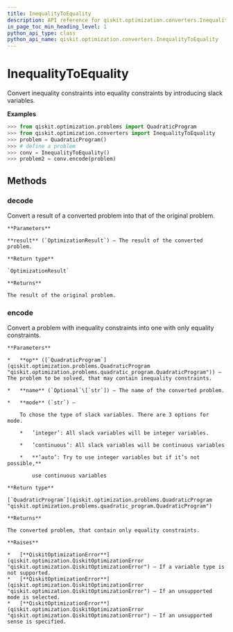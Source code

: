 ```yaml
---
title: InequalityToEquality
description: API reference for qiskit.optimization.converters.InequalityToEquality
in_page_toc_min_heading_level: 1
python_api_type: class
python_api_name: qiskit.optimization.converters.InequalityToEquality
---
```


# InequalityToEquality

<Class id="qiskit.optimization.converters.InequalityToEquality" isDedicatedPage={true} github="https://github.com/qiskit-community/qiskit-aqua/tree/stable/0.7/qiskit/optimization/converters/inequality_to_equality.py" signature="InequalityToEquality" modifiers="class">
  Convert inequality constraints into equality constraints by introducing slack variables.

  **Examples**

  ```python
  >>> from qiskit.optimization.problems import QuadraticProgram
  >>> from qiskit.optimization.converters import InequalityToEquality
  >>> problem = QuadraticProgram()
  >>> # define a problem
  >>> conv = InequalityToEquality()
  >>> problem2 = conv.encode(problem)
  ```

  ## Methods

  ### decode

  <Function id="qiskit.optimization.converters.InequalityToEquality.decode" signature="InequalityToEquality.decode(result)">
    Convert a result of a converted problem into that of the original problem.

    **Parameters**

    **result** (`OptimizationResult`) – The result of the converted problem.

    **Return type**

    `OptimizationResult`

    **Returns**

    The result of the original problem.
  </Function>

  ### encode

  <Function id="qiskit.optimization.converters.InequalityToEquality.encode" signature="InequalityToEquality.encode(op, name=None, mode='auto')">
    Convert a problem with inequality constraints into one with only equality constraints.

    **Parameters**

    *   **op** ([`QuadraticProgram`](qiskit.optimization.problems.QuadraticProgram "qiskit.optimization.problems.quadratic_program.QuadraticProgram")) – The problem to be solved, that may contain inequality constraints.

    *   **name** (`Optional`\[`str`]) – The name of the converted problem.

    *   **mode** (`str`) –

        To chose the type of slack variables. There are 3 options for mode.

        *   ’integer’: All slack variables will be integer variables.

        *   ’continuous’: All slack variables will be continuous variables

        *   **’auto’: Try to use integer variables but if it’s not possible,**

            use continuous variables

    **Return type**

    [`QuadraticProgram`](qiskit.optimization.problems.QuadraticProgram "qiskit.optimization.problems.quadratic_program.QuadraticProgram")

    **Returns**

    The converted problem, that contain only equality constraints.

    **Raises**

    *   [**QiskitOptimizationError**](qiskit.optimization.QiskitOptimizationError "qiskit.optimization.QiskitOptimizationError") – If a variable type is not supported.
    *   [**QiskitOptimizationError**](qiskit.optimization.QiskitOptimizationError "qiskit.optimization.QiskitOptimizationError") – If an unsupported mode is selected.
    *   [**QiskitOptimizationError**](qiskit.optimization.QiskitOptimizationError "qiskit.optimization.QiskitOptimizationError") – If an unsupported sense is specified.
  </Function>
</Class>


